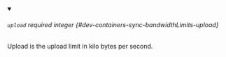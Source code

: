 
<details className="config-field" data-expandable="false" open>
<summary>

###### `upload` <span className="config-field-required" data-required="false">required</span> <span className="config-field-type">integer</span> <span className="config-field-default"></span> <span className="config-field-enum"></span> {#dev-containers-sync-bandwidthLimits-upload}

Upload is the upload limit in kilo bytes per second.

</summary>



</details>
